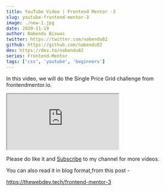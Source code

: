 ```yaml
---
title: YouTube Video | Frontend Mentor -3
slug: youtube-frontend-mentor-3
image: ./new-1.jpg
date: 2020-11-19
author: Nabendu Biswas
twitter: https://twitter.com/nabendu82
github: https://github.com/nabendu82
dev: https://dev.to/nabendu82
series: Frontend-Mentor
tags: ['css', 'youtube', 'beginners']
---
```


In this video, we will do the Single Price Grid challenge from frontendmentor.io. 

<div className={styles.resp__container}>

<iframe className={styles.resp__iframe} src="https://www.youtube.com/embed/V0ABl__Tufg" gesture="media"  allow="encrypted-media" allowfullscreen></iframe>

</div>

Please do like it and [Subscribe](https://www.youtube.com/channel/UCRf7mazcufqZxd2pR3oQJuQ?sub_confirmation=1) to my channel for more videos.

You can also read it in blog format,from this post -

https://thewebdev.tech/frontend-mentor-3


